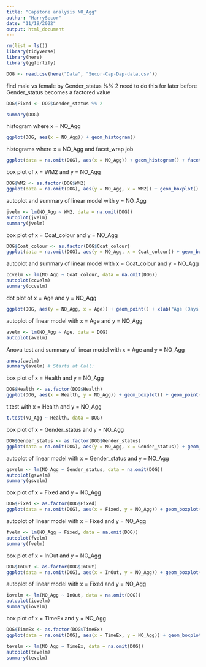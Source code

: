 ```yaml
---
title: "Capstone analysis NO_Agg"
author: "HarrySecor"
date: "11/19/2022"
output: html_document
---
```


```r
rm(list = ls())
library(tidyverse)
library(here)
library(ggfortify)
```

```r
DOG <- read.csv(here("Data", "Secor-Cap-Dap-data.csv"))
```

find male vs female by Gender_status %% 2
need to do this for later before Gender_status becomes a factored value

```r
DOG$Fixed <- DOG$Gender_status %% 2
```


```r
summary(DOG)
```

histogram where x = NO_Agg

```r
ggplot(DOG, aes(x = NO_Agg)) + geom_histogram()
```

histograms where x = NO_Agg and facet_wrap job

```r
ggplot(data = na.omit(DOG), aes(x = NO_Agg)) + geom_histogram() + facet_wrap(~WM2)
```

box plot of x = WM2 and y = NO_Agg

```r
DOG$WM2 <- as.factor(DOG$WM2)
ggplot(data = na.omit(DOG), aes(y = NO_Agg, x = WM2)) + geom_boxplot() + geom_point(size = 4, color = 'lightgrey', alpha = 0.5)
```

autoplot and summary of linear model with y = NO_Agg

```r
jvelm <- lm(NO_Agg ~ WM2, data = na.omit(DOG))
autoplot(jvelm)
summary(jvelm)
```


box plot of x = Coat_colour and y = NO_Agg

```r
DOG$Coat_colour <- as.factor(DOG$Coat_colour)
ggplot(data = na.omit(DOG), aes(y = NO_Agg, x = Coat_colour)) + geom_boxplot() + geom_point(size = 4, color = 'lightgrey', alpha = 0.5)
```

autoplot and summary of linear model with x = Coat_colour and y = NO_Agg

```r
ccvelm <- lm(NO_Agg ~ Coat_colour, data = na.omit(DOG))
autoplot(ccvelm)
summary(ccvelm)
```


dot plot of x = Age and y = NO_Agg

```r
ggplot(DOG, aes(y = NO_Agg, x = Age)) + geom_point() + xlab("Age (Days)")
```

autoplot of linear model with x = Age and y = NO_Agg

```r
avelm <- lm(NO_Agg ~ Age, data = DOG)
autoplot(avelm)
```

Anova test and summary of linear model with x = Age and y = NO_Agg

```r
anova(avelm)
summary(avelm) # Starts at Call:
```

box plot of x = Health and y = NO_Agg

```r
DOG$Health <- as.factor(DOG$Health)
ggplot(DOG, aes(x = Health, y = NO_Agg)) + geom_boxplot() + geom_point(size = 4, color = 'lightgrey', alpha = 0.5)
```

t.test with x = Health and y = NO_Agg

```r
t.test(NO_Agg ~ Health, data = DOG)
```

box plot of x = Gender_status and y = NO_Agg

```r
DOG$Gender_status <- as.factor(DOG$Gender_status)
ggplot(data = na.omit(DOG), aes(y = NO_Agg, x = Gender_status)) + geom_boxplot() + geom_point(size = 4, color = 'lightgrey', alpha = 0.5)
```

autoplot of linear model with x = Gender_status and y = NO_Agg

```r
gsvelm <- lm(NO_Agg ~ Gender_status, data = na.omit(DOG))
autoplot(gsvelm)
summary(gsvelm)
```


box plot of x = Fixed and y = NO_Agg

```r
DOG$Fixed <- as.factor(DOG$Fixed)
ggplot(data = na.omit(DOG), aes(x = Fixed, y = NO_Agg)) + geom_boxplot() + geom_point(size = 4, color = 'lightgrey', alpha = 0.5)
```

autoplot of linear model with x = Fixed and y = NO_Agg

```r
fvelm <- lm(NO_Agg ~ Fixed, data = na.omit(DOG))
autoplot(fvelm)
summary(fvelm)
```

box plot of x = InOut and y = NO_Agg

```r
DOG$InOut <- as.factor(DOG$InOut)
ggplot(data = na.omit(DOG), aes(x = InOut, y = NO_Agg)) + geom_boxplot() + geom_point(size = 4, color = 'lightgrey', alpha = 0.5)
```

autoplot of linear model with x = Fixed and y = NO_Agg

```r
iovelm <- lm(NO_Agg ~ InOut, data = na.omit(DOG))
autoplot(iovelm)
summary(iovelm)
```

box plot of x = TimeEx and y = NO_Agg

```r
DOG$TimeEx <- as.factor(DOG$TimeEx)
ggplot(data = na.omit(DOG), aes(x = TimeEx, y = NO_Agg)) + geom_boxplot() + geom_point(size = 4, color = 'lightgrey', alpha = 0.5)
```


```r
tevelm <- lm(NO_Agg ~ TimeEx, data = na.omit(DOG))
autoplot(tevelm)
summary(tevelm)
```


